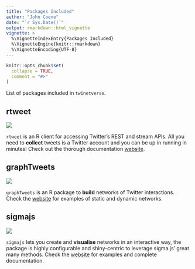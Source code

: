 ```yaml
---
title: "Packages Included"
author: "John Coene"
date: "`r Sys.Date()`"
output: rmarkdown::html_vignette
vignette: >
  %\VignetteIndexEntry{Packages Included}
  %\VignetteEngine{knitr::rmarkdown}
  %\VignetteEncoding{UTF-8}
---
```


```r
knitr::opts_chunk$set(
  collapse = TRUE,
  comment = "#>"
)
```

List of packages included in `twinetverse`.

## rtweet 

<img src="http://rtweet.info/reference/figures/logo.png" style="max-height:150px;"/>

`rtweet` is an R client for accessing Twitter’s REST and stream APIs. All you need to **collect** tweets is a Twitter account and you can be up in running in minutes! Check out the thorough documentation [website](http://rtweet.info/).

## graphTweets 

<img src="http://graphtweets.john-coene.com/logo.png" style="max-height:150px;"/>

`graphTweets` is an R package to **build** networks of Twitter interactions. Check the [website](http://graphtweets.john-coene.com/) for examples of static and dynamic networks.

## sigmajs 

<img src="http://sigmajs.john-coene.com/reference/figures/logo.png" style="max-height:150px;"/>

`sigmajs` lets you create and **visualise** networks in an interactive way, the package is highly configurable and shiny-centric to leverage sigma.js' great many methods. Check the [website](http://sigmajs.john-coene.com/) for examples and complete documentation.
